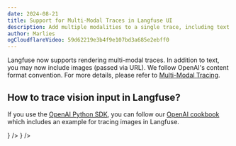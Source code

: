 ```yaml
---
date: 2024-08-21
title: Support for Multi-Modal Traces in Langfuse UI
description: Add multiple modalities to a single trace, including text and images.
author: Marlies
ogCloudflareVideo: 59d62219e3b4f9e107bd3a685e2ebff0
---
```



<ChangelogHeader />

Langfuse now supports rendering multi-modal traces. In addition to text, you may now include images (passed via URL). We follow OpenAI's content format convention. For more details, please refer to [Multi-Modal Tracing](/docs/tracing-features/multi-modality).

## How to trace vision input in Langfuse?

If you use the [OpenAI Python SDK](/docs/integrations/openai/python/get-started), you can follow our [OpenAI cookbook](/docs/integrations/openai/python/examples) which includes an example for tracing images in Langfuse.

<Cards num={3}>
  <Card
    title="Tracing: Multi-Modal Content"
    href="/docs/tracing-features/multi-modality"
    icon={<FileCode />}
  />
  <Card
    title="Cookbook: OpenAI Integration (Python)"
    href="/docs/integrations/openai/python/examples"
    icon={<FileCode />}
  />
</Cards>
